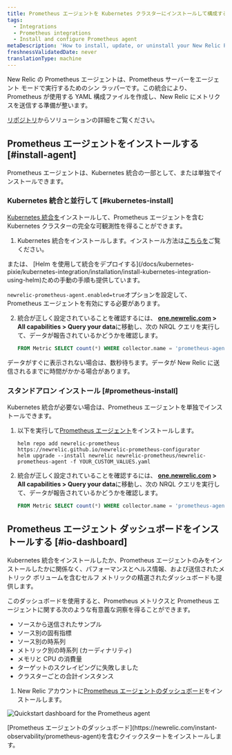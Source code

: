 ```yaml
---
title: Prometheus エージェントを Kubernetes クラスターにインストールして構成する
tags:
  - Integrations
  - Prometheus integrations
  - Install and configure Prometheus agent
metaDescription: 'How to install, update, or uninstall your New Relic Prometheus agent alongside the Kubernetes integration.'
freshnessValidatedDate: never
translationType: machine
---
```




New Relic の Prometheus エージェントは、Prometheus サーバーをエージェント モードで実行するためのシン ラッパーです。この統合により、Prometheus が使用する YAML 構成ファイルを作成し、New Relic にメトリクスを送信する準備が整います。

[リポジトリ](https://github.com/newrelic/newrelic-prometheus-configurator)からソリューションの詳細をご覧ください。

## Prometheus エージェントをインストールする [#install-agent]

Prometheus エージェントは、Kubernetes 統合の一部として、または単独でインストールできます。

### Kubernetes 統合と並行して [#kubernetes-install]

[Kubernetes 統合を](/docs/kubernetes-pixie/kubernetes-integration/get-started/introduction-kubernetes-integration)インストールして、Prometheus エージェントを含む Kubernetes クラスターの完全な可観測性を得ることができます。

1. Kubernetes 統合をインストールします。インストール方法は[こちらを](/docs/kubernetes-pixie/kubernetes-integration/installation/kubernetes-integration-install-configure)ご覧ください。

<Callout variant="tip">
  または、 [Helm を使用して統合をデプロイする](/docs/kubernetes-pixie/kubernetes-integration/installation/install-kubernetes-integration-using-helm)ための手動の手順も提供しています。

  `newrelic-prometheus-agent.enabled=true`オプションを設定して、Prometheus エージェントを有効にする必要があります。
</Callout>

2. 統合が正しく設定されていることを確認するには、 **[one.newrelic.com](https://one.newrelic.com) > All capabilities > Query your data**に移動し、次の NRQL クエリを実行して、データが報告されているかどうかを確認します。

   ```sql
   FROM Metric SELECT count(*) WHERE collector.name = 'prometheus-agent' AND cluster_name = 'YOUR_CLUSTER_NAME' since 1 hour ago
   ```

<Callout variant="tip">
  データがすぐに表示されない場合は、数秒待ちます。データが New Relic に送信されるまでに時間がかかる場合があります。
</Callout>

### スタンドアロン インストール [#prometheus-install]

Kubernetes 統合が必要ない場合は、Prometheus エージェントを単独でインストールできます。

1. 以下を実行して[Prometheus エージェント](https://github.com/newrelic/newrelic-prometheus-configurator#readme)をインストールします。

   ```shell
   helm repo add newrelic-prometheus https://newrelic.github.io/newrelic-prometheus-configurator
   helm upgrade --install newrelic newrelic-prometheus/newrelic-prometheus-agent -f YOUR_CUSTOM_VALUES.yaml
   ```

2. 統合が正しく設定されていることを確認するには、 **[one.newrelic.com](https://one.newrelic.com) > All capabilities > Query your data**に移動し、次の NRQL クエリを実行して、データが報告されているかどうかを確認します。

   ```sql
   FROM Metric SELECT count(*) WHERE collector.name = 'prometheus-agent' since 1 hour ago
   ```

## Prometheus エージェント ダッシュボードをインストールする [#io-dashboard]

Kubernetes 統合をインストールしたか、Prometheus エージェントのみをインストールしたかに関係なく、パフォーマンスとヘルス情報、および送信されたメトリック ボリュームを含むセルフ メトリックの精選されたダッシュボードも提供します。

このダッシュボードを使用すると、Prometheus メトリクスと Prometheus エージェントに関する次のような有意義な洞察を得ることができます。

* ソースから送信されたサンプル
* ソース別の固有指標
* ソース別の時系列
* メトリック別の時系列 (カーディナリティ)
* メモリと CPU の消費量
* ターゲットのスクレイピングに失敗しました
* クラスターごとの合計インスタンス

1. New Relic アカウントに[Prometheus エージェントのダッシュボード](https://newrelic.com/instant-observability/prometheus-agent)をインストールします。

<img
  title="Quickstart dashboard for the Prometheus agent"
  alt="Quickstart dashboard for the Prometheus agent"
  src={infrastructurePrometheusIoDashboard}
/>

<figcaption>
  [Prometheus エージェントのダッシュボード](https://newrelic.com/instant-observability/prometheus-agent)を含むクイックスタートをインストールします。
</figcaption>